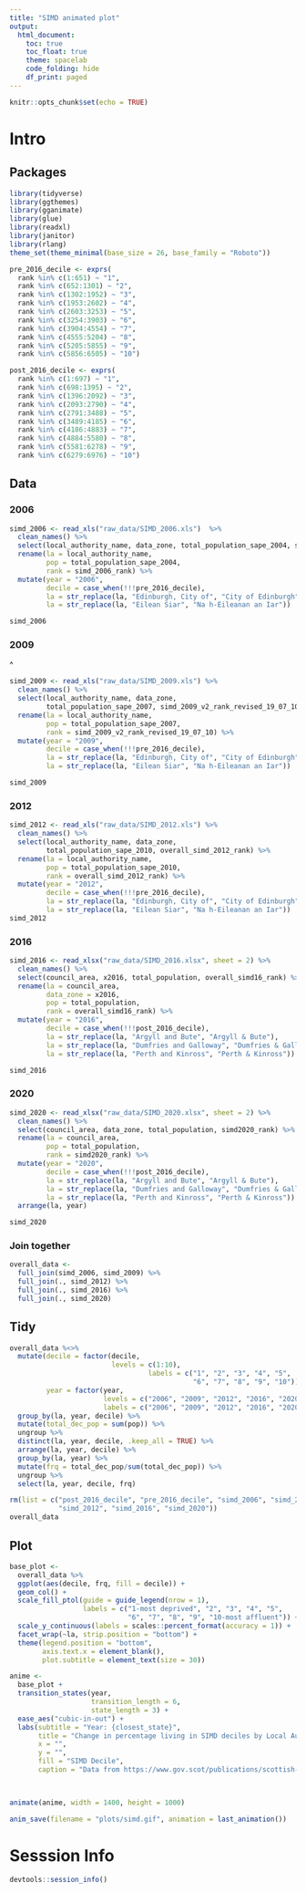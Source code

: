 ```yaml
---
title: "SIMD animated plot"
output: 
  html_document:
    toc: true
    toc_float: true
    theme: spacelab
    code_folding: hide
    df_print: paged
---
```


```r
knitr::opts_chunk$set(echo = TRUE)
```

# Intro



## Packages

```r
library(tidyverse)
library(ggthemes)
library(gganimate)
library(glue)
library(readxl)
library(janitor)
library(rlang)
theme_set(theme_minimal(base_size = 26, base_family = "Roboto"))

pre_2016_decile <- exprs(
  rank %in% c(1:651) ~ "1",
  rank %in% c(652:1301) ~ "2",
  rank %in% c(1302:1952) ~ "3",
  rank %in% c(1953:2602) ~ "4",
  rank %in% c(2603:3253) ~ "5",
  rank %in% c(3254:3903) ~ "6",
  rank %in% c(3904:4554) ~ "7",
  rank %in% c(4555:5204) ~ "8",
  rank %in% c(5205:5855) ~ "9",
  rank %in% c(5856:6505) ~ "10")

post_2016_decile <- exprs(
  rank %in% c(1:697) ~ "1",
  rank %in% c(698:1395) ~ "2",
  rank %in% c(1396:2092) ~ "3",
  rank %in% c(2093:2790) ~ "4",
  rank %in% c(2791:3488) ~ "5",
  rank %in% c(3489:4185) ~ "6",
  rank %in% c(4186:4883) ~ "7",
  rank %in% c(4884:5580) ~ "8",
  rank %in% c(5581:6278) ~ "9",
  rank %in% c(6279:6976) ~ "10")

```


## Data

### 2006 

```r
simd_2006 <- read_xls("raw_data/SIMD_2006.xls")  %>% 
  clean_names() %>% 
  select(local_authority_name, data_zone, total_population_sape_2004, simd_2006_rank) %>% 
  rename(la = local_authority_name,
         pop = total_population_sape_2004,
         rank = simd_2006_rank) %>% 
  mutate(year = "2006", 
         decile = case_when(!!!pre_2016_decile), 
         la = str_replace(la, "Edinburgh, City of", "City of Edinburgh"),
         la = str_replace(la, "Eilean Siar", "Na h-Eileanan an Iar"))

simd_2006
```

### 2009

^
```r
simd_2009 <- read_xls("raw_data/SIMD_2009.xls") %>%  
  clean_names() %>% 
  select(local_authority_name, data_zone, 
         total_population_sape_2007, simd_2009_v2_rank_revised_19_07_10) %>% 
  rename(la = local_authority_name, 
         pop = total_population_sape_2007,
         rank = simd_2009_v2_rank_revised_19_07_10) %>% 
  mutate(year = "2009",
         decile = case_when(!!!pre_2016_decile),
         la = str_replace(la, "Edinburgh, City of", "City of Edinburgh"),
         la = str_replace(la, "Eilean Siar", "Na h-Eileanan an Iar"))

simd_2009
```

### 2012

```r
simd_2012 <- read_xls("raw_data/SIMD_2012.xls") %>% 
  clean_names() %>% 
  select(local_authority_name, data_zone, 
         total_population_sape_2010, overall_simd_2012_rank) %>% 
  rename(la = local_authority_name,
         pop = total_population_sape_2010,
         rank = overall_simd_2012_rank) %>% 
  mutate(year = "2012",
         decile = case_when(!!!pre_2016_decile),
         la = str_replace(la, "Edinburgh, City of", "City of Edinburgh"),
         la = str_replace(la, "Eilean Siar", "Na h-Eileanan an Iar"))
simd_2012
```

### 2016

```r
simd_2016 <- read_xlsx("raw_data/SIMD_2016.xlsx", sheet = 2) %>% 
  clean_names() %>% 
  select(council_area, x2016, total_population, overall_simd16_rank) %>% 
  rename(la = council_area,
         data_zone = x2016,
         pop = total_population,
         rank = overall_simd16_rank) %>% 
  mutate(year = "2016",
         decile = case_when(!!!post_2016_decile),
         la = str_replace(la, "Argyll and Bute", "Argyll & Bute"),
         la = str_replace(la, "Dumfries and Galloway", "Dumfries & Galloway"),
         la = str_replace(la, "Perth and Kinross", "Perth & Kinross"))

simd_2016
```

### 2020

```r
simd_2020 <- read_xlsx("raw_data/SIMD_2020.xlsx", sheet = 2) %>% 
  clean_names() %>% 
  select(council_area, data_zone, total_population, simd2020_rank) %>% 
  rename(la = council_area,
         pop = total_population,
         rank = simd2020_rank) %>% 
  mutate(year = "2020",
         decile = case_when(!!!post_2016_decile),
         la = str_replace(la, "Argyll and Bute", "Argyll & Bute"),
         la = str_replace(la, "Dumfries and Galloway", "Dumfries & Galloway"),
         la = str_replace(la, "Perth and Kinross", "Perth & Kinross")) %>% 
  arrange(la, year)

simd_2020
```

### Join together

```r
overall_data <- 
  full_join(simd_2006, simd_2009) %>% 
  full_join(., simd_2012) %>% 
  full_join(., simd_2016) %>% 
  full_join(., simd_2020) 
```

## Tidy

```r
overall_data %<>% 
  mutate(decile = factor(decile,
                         levels = c(1:10),
                                  labels = c("1", "2", "3", "4", "5",
                                             "6", "7", "8", "9", "10")),
         year = factor(year,
                       levels = c("2006", "2009", "2012", "2016", "2020"),
                       labels = c("2006", "2009", "2012", "2016", "2020"))) %>% 
  group_by(la, year, decile) %>% 
  mutate(total_dec_pop = sum(pop)) %>% 
  ungroup %>% 
  distinct(la, year, decile, .keep_all = TRUE) %>% 
  arrange(la, year, decile) %>% 
  group_by(la, year) %>% 
  mutate(frq = total_dec_pop/sum(total_dec_pop)) %>% 
  ungroup %>% 
  select(la, year, decile, frq)
```


```r
rm(list = c("post_2016_decile", "pre_2016_decile", "simd_2006", "simd_2009", 
            "simd_2012", "simd_2016", "simd_2020"))
overall_data
```



## Plot

```r
base_plot <- 
  overall_data %>% 
  ggplot(aes(decile, frq, fill = decile)) +
  geom_col() +
  scale_fill_ptol(guide = guide_legend(nrow = 1),
                  labels = c("1-most deprived", "2", "3", "4", "5",
                             "6", "7", "8", "9", "10-most affluent")) +
  scale_y_continuous(labels = scales::percent_format(accuracy = 1)) +
  facet_wrap(~la, strip.position = "bottom") +
  theme(legend.position = "bottom",
        axis.text.x = element_blank(),
        plot.subtitle = element_text(size = 30))  

anime <- 
  base_plot +
  transition_states(year,
                    transition_length = 6,
                    state_length = 3) +
  ease_aes("cubic-in-out") +
  labs(subtitle = "Year: {closest_state}", 
       title = "Change in percentage living in SIMD deciles by Local Authority",
       x = "",
       y = "",
       fill = "SIMD Decile",
       caption = "Data from https://www.gov.scot/publications/scottish-index-of-multiple-deprivation-2020-data-zone-look-up/")
    


animate(anime, width = 1400, height = 1000)
```



```r
anim_save(filename = "plots/simd.gif", animation = last_animation())
```


# Sesssion Info

```r
devtools::session_info()
```

